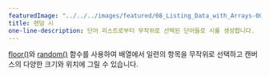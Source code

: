 ---
featuredImage: "../../../images/featured/08_Listing_Data_with_Arrays-00_Random_Poetry-thumbnail.png"
title: 랜덤 시
one-line-description: 단어 리스트로부터 무작위로 선택된 단어들로 시를 생성합니다.
---

<a href="https://p5js.org/reference/#/p5/floor" target="_blank">floor()</a>와
<a href="https://p5js.org/reference/#/p5/random" target="_blank">random()</a> 함수를 사용하여 배열에서 일련의 항목을 무작위로 선택하고 캔버스의 다양한 크기와 위치에 그릴 수 있습니다.
